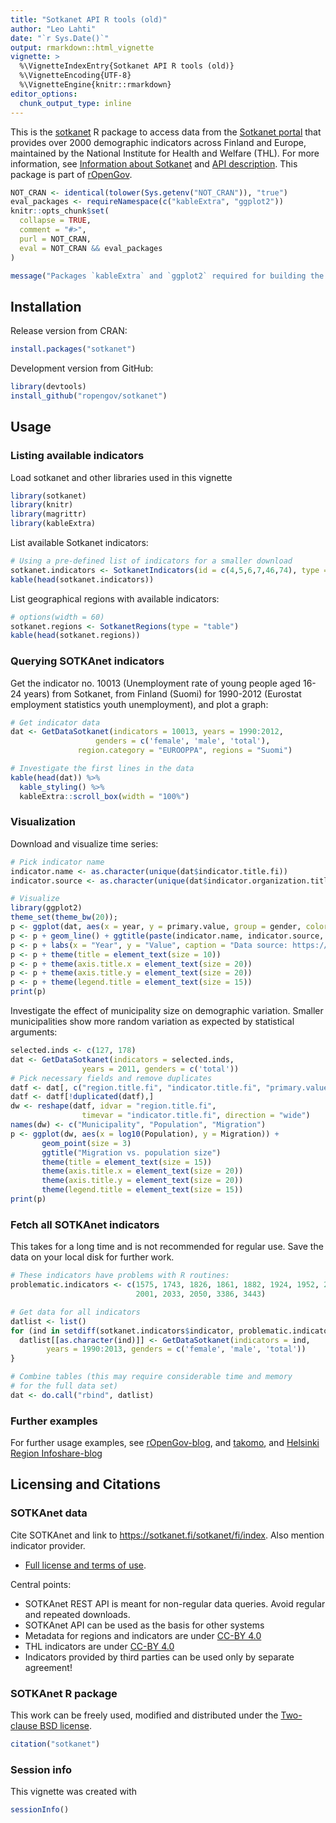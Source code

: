 ```yaml
---
title: "Sotkanet API R tools (old)"
author: "Leo Lahti"
date: "`r Sys.Date()`"
output: rmarkdown::html_vignette
vignette: >
  %\VignetteIndexEntry{Sotkanet API R tools (old)}
  %\VignetteEncoding{UTF-8}
  %\VignetteEngine{knitr::rmarkdown}
editor_options: 
  chunk_output_type: inline
---
```


This is the [sotkanet](https://github.com/rOpenGov/sotkanet) R package to access data from the [Sotkanet portal](https://sotkanet.fi/sotkanet/en/index) that provides over 2000 demographic indicators across Finland and Europe, maintained by the National Institute for Health and Welfare (THL). For more information, see [Information about Sotkanet](https://sotkanet.fi/sotkanet/en/tietoa-palvelusta) and [API description](https://sotkanet.fi/sotkanet/en/ohje/74). This package is part of [rOpenGov](http://ropengov.org).

```r
NOT_CRAN <- identical(tolower(Sys.getenv("NOT_CRAN")), "true")
eval_packages <- requireNamespace(c("kableExtra", "ggplot2"))
knitr::opts_chunk$set(
  collapse = TRUE,
  comment = "#>",
  purl = NOT_CRAN,
  eval = NOT_CRAN && eval_packages
)
```

```r
message("Packages `kableExtra` and `ggplot2` required for building the vignette. Code chunks will not be evaluated.")
```

## Installation

Release version from CRAN:

```r
install.packages("sotkanet")
```

Development version from GitHub:

```r
library(devtools)
install_github("ropengov/sotkanet")
```

## Usage

### Listing available indicators

Load sotkanet and other libraries used in this vignette

```r
library(sotkanet)
library(knitr) 
library(magrittr)
library(kableExtra)
```

List available Sotkanet indicators:

```r
# Using a pre-defined list of indicators for a smaller download
sotkanet.indicators <- SotkanetIndicators(id = c(4,5,6,7,46,74), type = "table")
kable(head(sotkanet.indicators))
```

List geographical regions with available indicators:

```r
# options(width = 60)
sotkanet.regions <- SotkanetRegions(type = "table")
kable(head(sotkanet.regions))
```

### Querying SOTKAnet indicators

Get the indicator no. 10013 (Unemployment rate of young people aged 16-24 years) from Sotkanet, from Finland (Suomi) for 1990-2012 (Eurostat employment statistics youth unemployment), and plot a graph:

```r
# Get indicator data
dat <- GetDataSotkanet(indicators = 10013, years = 1990:2012, 
       		       genders = c('female', 'male', 'total'), 
		       region.category = "EUROOPPA", regions = "Suomi")

# Investigate the first lines in the data
kable(head(dat)) %>% 
  kable_styling() %>%
  kableExtra::scroll_box(width = "100%")
```

### Visualization

Download and visualize time series:

```r
# Pick indicator name
indicator.name <- as.character(unique(dat$indicator.title.fi))
indicator.source <- as.character(unique(dat$indicator.organization.title.fi))

# Visualize
library(ggplot2)
theme_set(theme_bw(20)); 
p <- ggplot(dat, aes(x = year, y = primary.value, group = gender, color = gender)) 
p <- p + geom_line() + ggtitle(paste(indicator.name, indicator.source, sep = " / ")) 
p <- p + labs(x = "Year", y = "Value", caption = "Data source: https://sotkanet.fi")
p <- p + theme(title = element_text(size = 10))
p <- p + theme(axis.title.x = element_text(size = 20))
p <- p + theme(axis.title.y = element_text(size = 20))
p <- p + theme(legend.title = element_text(size = 15))
print(p)
```

Investigate the effect of municipality size on demographic
variation. Smaller municipalities show more random variation as
expected by statistical arguments:

```r
selected.inds <- c(127, 178)
dat <- GetDataSotkanet(indicators = selected.inds, 
       			years = 2011, genders = c('total'))
# Pick necessary fields and remove duplicates
datf <- dat[, c("region.title.fi", "indicator.title.fi", "primary.value")]
datf <- datf[!duplicated(datf),]
dw <- reshape(datf, idvar = "region.title.fi", 
      		    timevar = "indicator.title.fi", direction = "wide")
names(dw) <- c("Municipality", "Population", "Migration")
p <- ggplot(dw, aes(x = log10(Population), y = Migration)) +
       geom_point(size = 3)
       ggtitle("Migration vs. population size") 
       theme(title = element_text(size = 15))
       theme(axis.title.x = element_text(size = 20))
       theme(axis.title.y = element_text(size = 20))
       theme(legend.title = element_text(size = 15))
print(p)
```

### Fetch all SOTKAnet indicators

This takes for a long time and is not recommended for regular
use. Save the data on your local disk for further work.

```r
# These indicators have problems with R routines:
problematic.indicators <- c(1575, 1743, 1826, 1861, 1882, 1924, 1952, 2000, 
                            2001, 2033, 2050, 3386, 3443)

# Get data for all indicators
datlist <- list()
for (ind in setdiff(sotkanet.indicators$indicator, problematic.indicators)) {
  datlist[[as.character(ind)]] <- GetDataSotkanet(indicators = ind, 
  		years = 1990:2013, genders = c('female', 'male', 'total'))
}

# Combine tables (this may require considerable time and memory 
# for the full data set)
dat <- do.call("rbind", datlist)
```

### Further examples

For further usage examples, see
[rOpenGov-blog](http://ropengov.org), and
[takomo](https://github.com/louhos/takomo/tree/master/Sotkanet), and 
[Helsinki Region Infoshare-blog](http://www.hri.fi/fi/ajankohtaista/sotkanet-indikaattoripankki-mukaan-sorvi-tyokalupakkiin/)

## Licensing and Citations

### SOTKAnet data

Cite SOTKAnet and link to [https://sotkanet.fi/sotkanet/fi/index](https://sotkanet.fi/sotkanet/fi/index). Also mention indicator provider. 

 * [Full license and terms of use](https://sotkanet.fi/sotkanet/en/tietoa-palvelusta). 

Central points:

 * SOTKAnet REST API is meant for non-regular data queries. Avoid regular and repeated downloads.
 * SOTKAnet API can be used as the basis for other systems
 * Metadata for regions and indicators are under [CC-BY 4.0](https://creativecommons.org/licenses/by/4.0/) 
 * THL indicators are under [CC-BY 4.0](https://creativecommons.org/licenses/by/4.0/) 
 * Indicators provided by third parties can be used only by separate agreement!


### SOTKAnet R package

This work can be freely used, modified and distributed under the 
[Two-clause BSD license](https://en.wikipedia.org/wiki/BSD\_licenses).

```r
citation("sotkanet")
```

### Session info

This vignette was created with

```r
sessionInfo()
```
